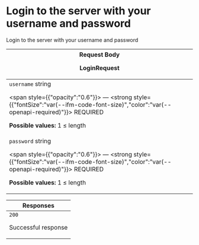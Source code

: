 
# Login to the server with your username and password





Login to the server with your username and password


<table style={{"display":"table","width":"100%"}}>
<thead>
<tr>
<th style={{"textAlign":"left"}}>
<span>Request Body </span>


<div>


LoginRequest


</div>
</th>
</tr>
</thead>
<tbody>
<tr>
<td>
<code>username</code>
<span style={{"opacity":"0.6"}}> string</span>

<span style={{"opacity":"0.6"}}> — </span>
<strong style={{"fontSize":"var(--ifm-code-font-size)","color":"var(--openapi-required)"}}> REQUIRED</strong>



<div style={{"marginTop":"var(--ifm-table-cell-padding)"}}>


**Possible values:** 1 ≤ length


</div>


</td>
</tr>
<tr>
<td>
<code>password</code>
<span style={{"opacity":"0.6"}}> string</span>

<span style={{"opacity":"0.6"}}> — </span>
<strong style={{"fontSize":"var(--ifm-code-font-size)","color":"var(--openapi-required)"}}> REQUIRED</strong>



<div style={{"marginTop":"var(--ifm-table-cell-padding)"}}>


**Possible values:** 1 ≤ length


</div>


</td>
</tr>
</tbody>
</table>
<table style={{"display":"table","width":"100%"}}>
<thead><tr><th style={{"textAlign":"left"}}>Responses</th></tr></thead>
<tbody>
<tr>
<td>
<div style={{"display":"flex"}}>
<div style={{"marginRight":"var(--ifm-table-cell-padding)"}}><code>200</code></div>
<div>


Successful response


</div>
</div>
<div></div>
</td>
</tr>
</tbody>
</table>
